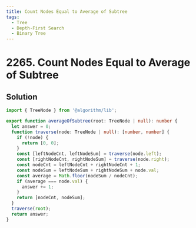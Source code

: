 ```yaml
---
title: Count Nodes Equal to Average of Subtree
tags:
  - Tree
  - Depth-First Search
  - Binary Tree
---
```


# 2265. Count Nodes Equal to Average of Subtree

<Badges>
  <LevelBadge level="medium" />
  <TopicBadge name="Tree" slug="tree" />
  <TopicBadge name="Depth-First Search" slug="depth-first-search" />
  <TopicBadge name="Binary Tree" slug="binary-tree" />
</Badges>

## Solution

```typescript filename="solution.ts" copy
import { TreeNode } from '@algorithm/lib';

export function averageOfSubtree(root: TreeNode | null): number {
  let answer = 0;
  function traverse(node: TreeNode | null): [number, number] {
    if (!node) {
      return [0, 0];
    }
    const [leftNodeCnt, leftNodeSum] = traverse(node.left);
    const [rightNodeCnt, rightNodeSum] = traverse(node.right);
    const nodeCnt = leftNodeCnt + rightNodeCnt + 1;
    const nodeSum = leftNodeSum + rightNodeSum + node.val;
    const average = Math.floor(nodeSum / nodeCnt);
    if (average === node.val) {
      answer += 1;
    }
    return [nodeCnt, nodeSum];
  }
  traverse(root);
  return answer;
}
```

<ProblemLink
  codingSite="leetcode"
  href="https://leetcode.com/problems/count-nodes-equal-to-average-of-subtree"
  title="Count Nodes Equal to Average of Subtree"
/>
